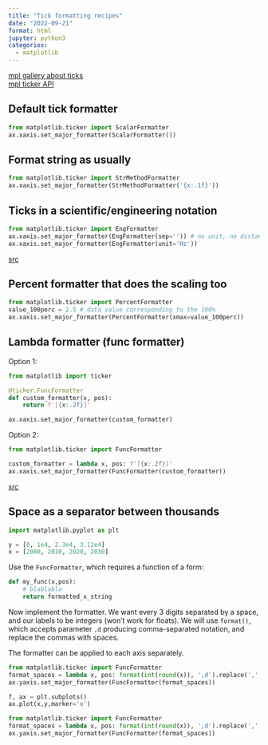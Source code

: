 ```yaml
---
title: "Tick formatting recipes"
date: "2022-09-21"
format: html
jupyter: python3
categories:
  - matplotlib
---
```


[mpl gallery about ticks](https://matplotlib.org/stable/gallery/ticks/index.html)  
[mpl ticker API](https://matplotlib.org/stable/api/ticker_api.html)

## Default tick formatter 

```python
from matplotlib.ticker import ScalarFormatter
ax.xaxis.set_major_formatter(ScalarFormatter()) 
```

## Format string as usually 

```python
from matplotlib.ticker import StrMethodFormatter
ax.xaxis.set_major_formatter(StrMethodFormatter('{x:.1f}')) 
```

## Ticks in a scientific/engineering notation 

```python
from matplotlib.ticker import EngFormatter
ax.xaxis.set_major_formatter(EngFormatter(sep='')) # no unit, no distance to the multiplier 
ax.xaxis.set_major_formatter(EngFormatter(unit='Hz')) 
```
[src](https://matplotlib.org/stable/gallery/text_labels_and_annotations/engineering_formatter.html)


## Percent formatter that does the scaling too 

```python
from matplotlib.ticker import PercentFormatter
value_100perc = 2.5 # data value corresponding to the 100%
ax.xaxis.set_major_formatter(PercentFormatter(xmax=value_100perc))  
```

## Lambda formatter (func formatter)

Option 1: 

```python
from matplotlib import ticker 

@ticker.FuncFormatter
def custom_formatter(x, pos):
    return f'[{x:.2f}]'

ax.xaxis.set_major_formatter(custom_formatter)

```

Option 2: 
```python
from matplotlib.ticker import FuncFormatter 

custom_formatter = lambda x, pos: f'[{x:.2f}]'
ax.xaxis.set_major_formatter(FuncFormatter(custom_formatter))

```

[src](https://matplotlib.org/stable/gallery/ticks/tick-formatters.html#)


## Space as a separator between thousands 
```python
import matplotlib.pyplot as plt 

y = [0, 1e4, 2.3e4, 3.12e4]
x = [2000, 2010, 2020, 2030]
```

Use the `FuncFormatter`, which requires a function of a form: 
```python
def my_func(x,pos): 
    # blablabla 
    return formatted_x_string
```

Now implement the formatter. We want every 3 digits separated by a space, and our labels to be integers (won't work for floats). We will use `format()`, which accepts parameter `,d` producing comma-separated notation, and replace the commas with spaces. 

The formatter can be applied to each axis separately. 

```python
from matplotlib.ticker import FuncFormatter
format_spaces = lambda x, pos: format(int(round(x)), ',d').replace(',',' ')
ax.yaxis.set_major_formatter(FuncFormatter(format_spaces))
```

```python
f, ax = plt.subplots()
ax.plot(x,y,marker='o')

from matplotlib.ticker import FuncFormatter
format_spaces = lambda x, pos: format(int(round(x)), ',d').replace(',',' ')
ax.yaxis.set_major_formatter(FuncFormatter(format_spaces))

```
